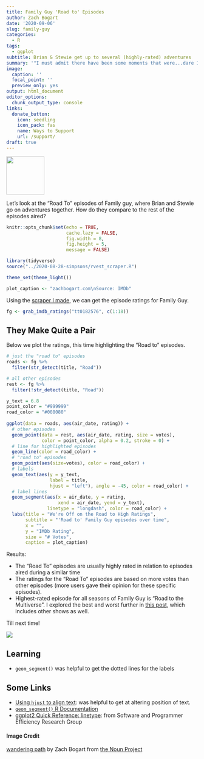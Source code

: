 ```yaml
---
title: Family Guy 'Road to' Episodes
author: Zach Bogart
date: '2020-09-06'
slug: family-guy
categories:
  - R
tags:
  - ggplot
subtitle: Brian & Stewie get up to several (highly-rated) adventures
summary: '"I must admit there have been some moments that were...dare I say, fun?"'
image:
  caption: ''
  focal_point: ''
  preview_only: yes
output: html_document
editor_options:
  chunk_output_type: console
links:
  donate_button:
    icon: seedling
    icon_pack: fas
    name: Ways to Support
    url: /support/
draft: true
---
```


<!-- Icon Image: Small -->
<img src="featured.png" width="100"/> 

<!--Starting Blurb-->
Let's look at the "Road To" episodes of Family guy, where Brian and Stewie go on adventures together. How do they compare to the rest of the episodes aired?

<!--Put actual work here-->

```r
knitr::opts_chunk$set(echo = TRUE, 
                      cache.lazy = FALSE,
                      fig.width = 8,
                      fig.height = 5,
                      message = FALSE)
```


```r
library(tidyverse)
source("../2020-08-28-simpsons/rvest_scraper.R")

theme_set(theme_light())

plot_caption <- "zachbogart.com\nSource: IMDb"
```

Using the [scraper I made](/post/cartoonies/), we can get the episode ratings for Family Guy.
```r
fg <- grab_imdb_ratings("tt0182576", c(1:18))
```

## They Make Quite a Pair

Below we plot the ratings, this time highlighting the "Road to" episodes. 
```r
# just the "road to" episodes
roads <- fg %>% 
  filter(str_detect(title, "Road"))

# all other episodes
rest <- fg %>% 
  filter(!str_detect(title, "Road"))

y_text = 6.8
point_color = "#999999"
road_color = "#008080"
  
ggplot(data = roads, aes(air_date, rating)) +
  # other episodes
  geom_point(data = rest, aes(air_date, rating, size = votes), 
             color = point_color, alpha = 0.2, stroke = 0) +
  # line for highlighted episodes
  geom_line(color = road_color) +
  # "road to" episodes
  geom_point(aes(size=votes), color = road_color) +
  # labels
  geom_text(aes(y = y_text, 
                label = title,
                hjust = "left"), angle = -45, color = road_color) +
  # label lines
  geom_segment(aes(x = air_date, y = rating, 
                   xend = air_date, yend = y_text),
               linetype = "longdash", color = road_color) +
  labs(title = "We're Off on the Road to High Ratings",
       subtitle = "'Road to' Family Guy episodes over time",
       x = "", 
       y = "IMDb Rating",
       size = "# Votes", 
       caption = plot_caption)
```

Results:

- The "Road To" episodes are usually highly rated in relation to episodes aired during a similar time
- The ratings for the "Road To" episodes are based on more votes than other episodes (more users gave their opinion for these specific episodes).
- Highest-rated episode for all seasons of Family Guy is "Road to the Multiverse". I explored the best and worst further in [this post](/post/cartoonies/), which includes other shows as well.

Till next time!

![](https://media.giphy.com/media/l0HlNcircjaT2VT2M/giphy.gif)

<!--Section on Learning (general notes that came up)-->
## Learning

- `geom_segment()` was helpful to get the dotted lines for the labels

## Some Links

- [Using `hjust` to align text](https://stackoverflow.com/questions/26684023/how-to-left-align-text-in-annotate-from-ggplot2): was helpful to get at altering position of text.
- [`geom_segment()` R Documentation](https://www.rdocumentation.org/packages/ggplot2/versions/0.9.0/topics/geom_segment)
- [ggplot2 Quick Reference: linetype](http://sape.inf.usi.ch/quick-reference/ggplot2/linetype): from Software and Programmer Efficiency Research Group

<!--Noun Image Credit-->
#### Image Credit
[wandering path](https://thenounproject.com/search/?creator=4129988&q=path&i=3169538) by Zach Bogart from [the Noun Project](https://thenounproject.com/)
